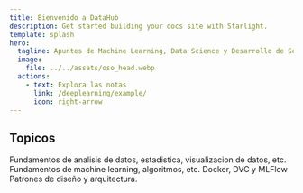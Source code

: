 ```yaml
---
title: Bienvenido a DataHub
description: Get started building your docs site with Starlight.
template: splash
hero:
  tagline: Apuntes de Machine Learning, Data Science y Desarrollo de Software. Todo en un solo lugar
  image:
    file: ../../assets/oso_head.webp
  actions:
    - text: Explora las notas
      link: /deeplearning/example/
      icon: right-arrow
---
```



## Topicos

<CardGrid stagger>
	<Card title="Analisis de Datos" icon="document">
		Fundamentos de analisis de datos, estadistica, visualizacion de datos, etc.
	</Card>
	<Card title="Machine Learning" icon="puzzle">
		Fundamentos de machine learning, algoritmos, etc.
	</Card>
	<Card title="MLops" icon="seti:docker">
		Docker, DVC y MLFlow
	</Card>
	<Card title="Desarrollo de Software" icon="open-book">
		Patrones de diseño y arquitectura.
	</Card>
</CardGrid>
